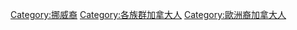 [[Category:挪威裔|Category:挪威裔]]
[[Category:各族群加拿大人|Category:各族群加拿大人]]
[[Category:歐洲裔加拿大人|Category:歐洲裔加拿大人]]